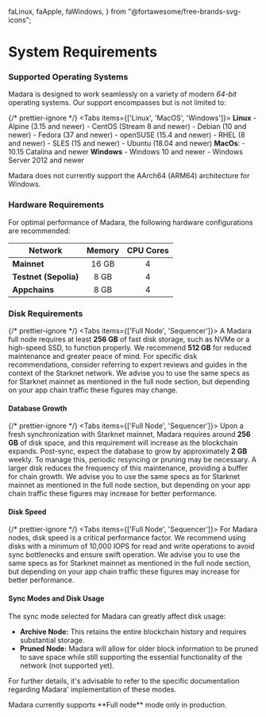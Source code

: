   faLinux,
  faApple,
  faWindows,
} from "@fortawesome/free-brands-svg-icons";

# System Requirements

### Supported Operating Systems

Madara is designed to work seamlessly on a variety of modern _64-bit_ operating systems. Our support encompasses but is not limited to:

{/* prettier-ignore */}
<Tabs items={['Linux', 'MacOS', 'Windows']}>
	<Tab>
		**Linux**
			- Alpine (3.15 and newer)
			- CentOS (Stream 8 and newer)
			- Debian (10 and newer)
			- Fedora (37 and newer)
			- openSUSE (15.4 and newer)
			- RHEL (8 and newer)
			- SLES (15 and newer)
			- Ubuntu (18.04 and newer)
	</Tab>
	<Tab>
		**MacOs**:
		- 10.15 Catalina and newer
	</Tab>
	<Tab>
		**Windows**
			- Windows 10 and newer
			- Windows Server 2012 and newer
	</Tab>
</Tabs>

<Callout type="info" emoji="ℹ️">
  Madara does not currently support the AArch64 (ARM64) architecture for
  Windows.
</Callout>

### Hardware Requirements

For optimal performance of Madara, the following hardware configurations are recommended:

| Network               | Memory | CPU Cores |
| --------------------- | :----: | :-------: |
| **Mainnet**           | 16 GB  |     4     |
| **Testnet (Sepolia)** |  8 GB  |     4     |
| **Appchains**         |  8 GB  |     4     |

### Disk Requirements

{/* prettier-ignore */}
<Tabs items={['Full Node', 'Sequencer']}>
	<Tab>
		A Madara full node requires at least **256 GB** of fast disk storage, such as NVMe or a high-speed SSD, to function properly. We recommend **512 GB** for reduced maintenance and greater peace of mind. For specific disk recommendations, consider referring to expert reviews and guides in the context of the Starknet network.
	</Tab>
	<Tab>
		We advise you to use the same specs as for Starknet mainnet as mentioned in the full node section, but depending on your app chain traffic these figures may change.
	</Tab>
</Tabs>

#### Database Growth

{/* prettier-ignore */}
<Tabs items={['Full Node', 'Sequencer']}>
	<Tab>
		Upon a fresh synchronization with Starknet mainnet, Madara requires around **256 GB** of disk space, and this requirement will increase as the blockchain expands. Post-sync, expect the database to grow by approximately **2 GB** weekly. To manage this, periodic resyncing or pruning may be necessary. A larger disk reduces the frequency of this maintenance, providing a buffer for chain growth.
	</Tab>
	<Tab>
		We advise you to use the same specs as for Starknet mainnet as mentioned in the full node section, but depending on your app chain traffic these figures may increase for better performance.
	</Tab>
</Tabs>

#### Disk Speed

{/* prettier-ignore */}
<Tabs items={['Full Node', 'Sequencer']}>
	<Tab>
		For Madara nodes, disk speed is a critical performance factor. We recommend using disks with a minimum of 10,000 IOPS for read and write operations to avoid sync bottlenecks and ensure swift operation.
	</Tab>
	<Tab>
		We advise you to use the same specs as for Starknet mainnet as mentioned in the full node section, but depending on your app chain traffic these figures may increase for better performance.
	</Tab>
</Tabs>

#### Sync Modes and Disk Usage

The sync mode selected for Madara can greatly affect disk usage:

- **Archive Node:** This retains the entire blockchain history and requires substantial storage.
- **Pruned Node:** Madara will allow for older block information to be pruned to save space while still supporting the essential functionality of the network (not supported yet).

For further details, it's advisable to refer to the specific documentation regarding Madara' implementation of these modes.

<Callout type="warning" emoji="⚠️">
  Madara currently supports **Full node** mode only in production.
</Callout>
